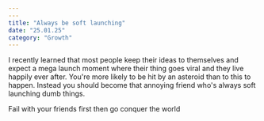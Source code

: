 ```yaml
---
---
title: "Always be soft launching"
date: "25.01.25"
category: "Growth"
---
```

I recently learned that most people keep their ideas to themselves and expect a mega launch moment where 
their thing goes viral and they live happily ever after. You're more likely to be hit by an asteroid than to this to happen.
Instead you should become that annoying friend who's always soft launching dumb things. 



Fail with your friends first then go conquer the world